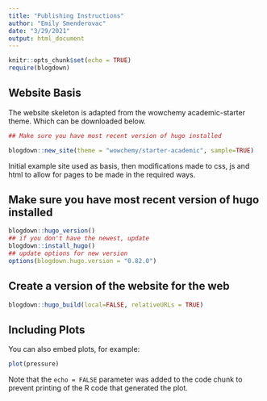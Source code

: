 ```yaml
---
title: "Publishing Instructions"
author: "Emily Smenderovac"
date: "3/29/2021"
output: html_document
---
```


```r
knitr::opts_chunk$set(echo = TRUE)
require(blogdown)
```

## Website Basis

The website skeleton is adapted from the wowchemy academic-starter theme. Which can be downloaded below.

```r
## Make sure you have most recent version of hugo installed

blogdown::new_site(theme = "wowchemy/starter-academic", sample=TRUE)

```

Initial example site used as basis, then modifications made to css, js and html to allow for pages to be made in the required ways.

## Make sure you have most recent version of hugo installed

```r
blogdown::hugo_version()
## if you don't have the newest, update
blogdown::install_hugo()
## update options for new version
options(blogdown.hugo.version = "0.82.0")

```

## Create a version of the website for the web


```r
blogdown::hugo_build(local=FALSE, relativeURLs = TRUE)
```

## Including Plots

You can also embed plots, for example:

```r
plot(pressure)
```

Note that the `echo = FALSE` parameter was added to the code chunk to prevent printing of the R code that generated the plot.
